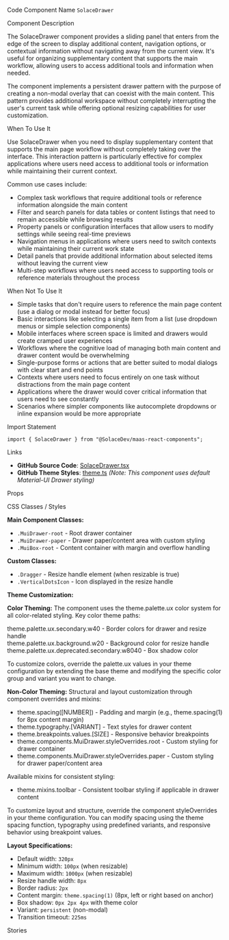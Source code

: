 
<Meta of={SolaceDrawerStories} />

<Title>Solace Drawer</Title>

<Description of={SolaceDrawerStories} />

<Subtitle>Code Component Name</Subtitle>
`SolaceDrawer`

<Subtitle>Component Description</Subtitle>

The SolaceDrawer component provides a sliding panel that enters from the edge of the screen to display additional content, navigation options, or contextual information without navigating away from the current view. It's useful for organizing supplementary content that supports the main workflow, allowing users to access additional tools and information when needed.

The component implements a persistent drawer pattern with the purpose of creating a non-modal overlay that can coexist with the main content. This pattern provides additional workspace without completely interrupting the user's current task while offering optional resizing capabilities for user customization.

<Subtitle>When To Use It</Subtitle>

Use SolaceDrawer when you need to display supplementary content that supports the main page workflow without completely taking over the interface. This interaction pattern is particularly effective for complex applications where users need access to additional tools or information while maintaining their current context.

Common use cases include:

- Complex task workflows that require additional tools or reference information alongside the main content
- Filter and search panels for data tables or content listings that need to remain accessible while browsing results
- Property panels or configuration interfaces that allow users to modify settings while seeing real-time previews
- Navigation menus in applications where users need to switch contexts while maintaining their current work state
- Detail panels that provide additional information about selected items without leaving the current view
- Multi-step workflows where users need access to supporting tools or reference materials throughout the process

<Subtitle>When Not To Use It</Subtitle>

- Simple tasks that don't require users to reference the main page content (use a dialog or modal instead for better focus)
- Basic interactions like selecting a single item from a list (use dropdown menus or simple selection components)
- Mobile interfaces where screen space is limited and drawers would create cramped user experiences
- Workflows where the cognitive load of managing both main content and drawer content would be overwhelming
- Single-purpose forms or actions that are better suited to modal dialogs with clear start and end points
- Contexts where users need to focus entirely on one task without distractions from the main page content
- Applications where the drawer would cover critical information that users need to see constantly
- Scenarios where simpler components like autocomplete dropdowns or inline expansion would be more appropriate

<Subtitle>Import Statement</Subtitle>

```tsx
import { SolaceDrawer } from "@SolaceDev/maas-react-components";
```

<Subtitle>Links</Subtitle>

- **GitHub Source Code**: [SolaceDrawer.tsx](https://github.com/SolaceDev/maas-react-components/blob/main/src/components/SolaceDrawer.tsx)
- **GitHub Theme Styles**: [theme.ts](https://github.com/SolaceDev/maas-react-components/blob/main/src/resources/theme.ts) _(Note: This component uses default Material-UI Drawer styling)_

<Subtitle>Props</Subtitle>

<ArgTypes of={SolaceDrawerStories} />

<Subtitle>CSS Classes / Styles</Subtitle>

**Main Component Classes:**

- `.MuiDrawer-root` - Root drawer container
- `.MuiDrawer-paper` - Drawer paper/content area with custom styling
- `.MuiBox-root` - Content container with margin and overflow handling

**Custom Classes:**

- `.Dragger` - Resize handle element (when resizable is true)
- `.VerticalDotsIcon` - Icon displayed in the resize handle

**Theme Customization:**

**Color Theming:**
The component uses the theme.palette.ux color system for all color-related styling. Key color theme paths:

<div style={{ display: "flex", alignItems: "center", margin: "8px 0" }}>
	<div
		style={{
			width: "16px",
			height: "16px",
			backgroundColor: "#BDBDBD",
			border: "1px solid rgba(0,0,0,0.2)",
			borderRadius: "3px",
			marginRight: "8px"
		}}
	></div>
	<span>theme.palette.ux.secondary.w40 - Border colors for drawer and resize handle</span>
</div>
<div style={{ display: "flex", alignItems: "center", margin: "8px 0" }}>
	<div
		style={{
			width: "16px",
			height: "16px",
			backgroundColor: "#EEEEEE",
			border: "1px solid rgba(0,0,0,0.2)",
			borderRadius: "3px",
			marginRight: "8px"
		}}
	></div>
	<span>theme.palette.ux.background.w20 - Background color for resize handle</span>
</div>
<div style={{ display: "flex", alignItems: "center", margin: "8px 0" }}>
	<div
		style={{
			width: "16px",
			height: "16px",
			backgroundColor: "rgba(0, 0, 0, 0.15)",
			border: "1px solid rgba(0,0,0,0.2)",
			borderRadius: "3px",
			marginRight: "8px"
		}}
	></div>
	<span>theme.palette.ux.deprecated.secondary.w8040 - Box shadow color</span>
</div>

To customize colors, override the palette.ux values in your theme configuration by extending the base theme and modifying the specific color group and variant you want to change.

**Non-Color Theming:**
Structural and layout customization through component overrides and mixins:

- theme.spacing([NUMBER]) - Padding and margin (e.g., theme.spacing(1) for 8px content margin)
- theme.typography.[VARIANT] - Text styles for drawer content
- theme.breakpoints.values.[SIZE] - Responsive behavior breakpoints
- theme.components.MuiDrawer.styleOverrides.root - Custom styling for drawer container
- theme.components.MuiDrawer.styleOverrides.paper - Custom styling for drawer paper/content area

Available mixins for consistent styling:

- theme.mixins.toolbar - Consistent toolbar styling if applicable in drawer content

To customize layout and structure, override the component styleOverrides in your theme configuration. You can modify spacing using the theme spacing function, typography using predefined variants, and responsive behavior using breakpoint values.

**Layout Specifications:**

- Default width: `320px`
- Minimum width: `100px` (when resizable)
- Maximum width: `1000px` (when resizable)
- Resize handle width: `8px`
- Border radius: `2px`
- Content margin: `theme.spacing(1)` (8px, left or right based on anchor)
- Box shadow: `0px 2px 4px` with theme color
- Variant: `persistent` (non-modal)
- Transition timeout: `225ms`

<Subtitle>Stories</Subtitle>

<CustomStories />

